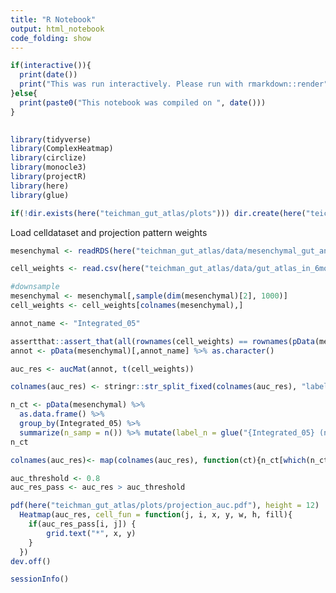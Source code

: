 ```yaml
---
title: "R Notebook"
output: html_notebook 
code_folding: show
---
```


```r
if(interactive()){
  print(date())
  print("This was run interactively. Please run with rmarkdown::render")
}else{
  print(paste0("This notebook was compiled on ", date()))
}
           
```

```r
library(tidyverse)
library(ComplexHeatmap)
library(circlize)
library(monocle3)
library(projectR)
library(here)
library(glue)

if(!dir.exists(here("teichman_gut_atlas/plots"))) dir.create(here("teichman_gut_atlas/plots"))
```

Load celldataset and projection pattern weights
```r
mesenchymal <- readRDS(here("teichman_gut_atlas/data/mesenchymal_gut_annotated.Rds"))

cell_weights <- read.csv(here("teichman_gut_atlas/data/gut_atlas_in_6mo_LMMP_old_patterns.csv"), row.names = 1)

#downsample
mesenchymal <- mesenchymal[,sample(dim(mesenchymal)[2], 1000)]
cell_weights <- cell_weights[colnames(mesenchymal),]
```


```r
annot_name <- "Integrated_05"

assertthat::assert_that(all(rownames(cell_weights) == rownames(pData(mesenchymal))))
annot <- pData(mesenchymal)[,annot_name] %>% as.character()

auc_res <- aucMat(annot, t(cell_weights))

colnames(auc_res) <- stringr::str_split_fixed(colnames(auc_res), "labels", 2) %>% .[,2]
```

```r
n_ct <- pData(mesenchymal) %>%
  as.data.frame() %>%
  group_by(Integrated_05) %>%
  summarize(n_samp = n()) %>% mutate(label_n = glue("{Integrated_05} (n = {n_samp})"))
n_ct

colnames(auc_res)<- map(colnames(auc_res), function(ct){n_ct[which(n_ct[,"Integrated_05"] == ct), "label_n"]}) %>% unlist

auc_threshold <- 0.8
auc_res_pass <- auc_res > auc_threshold
```


```r
pdf(here("teichman_gut_atlas/plots/projection_auc.pdf"), height = 12)
  Heatmap(auc_res, cell_fun = function(j, i, x, y, w, h, fill){
    if(auc_res_pass[i, j]) {
        grid.text("*", x, y)
    }
  })
dev.off()
```



```r
sessionInfo()
```